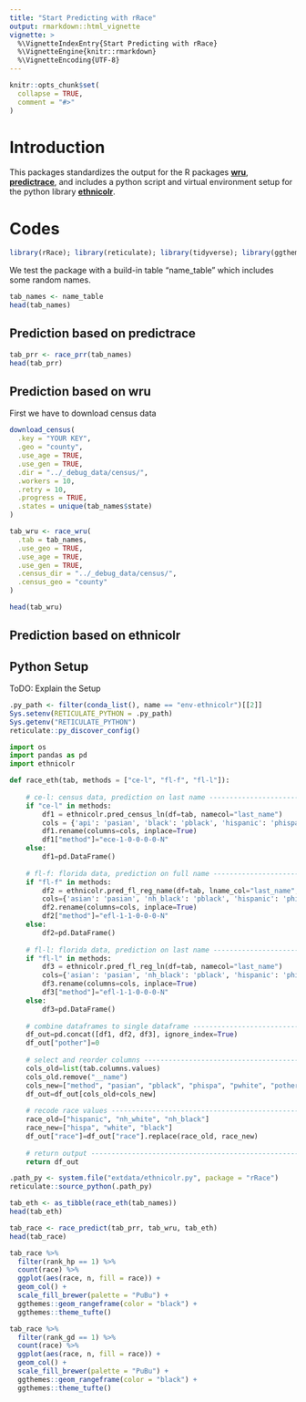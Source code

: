 ```yaml
---
title: "Start Predicting with rRace"
output: rmarkdown::html_vignette
vignette: >
  %\VignetteIndexEntry{Start Predicting with rRace}
  %\VignetteEngine{knitr::rmarkdown}
  %\VignetteEncoding{UTF-8}
---
```


```r
knitr::opts_chunk$set(
  collapse = TRUE,
  comment = "#>"
)
```

# Introduction

This packages standardizes the output for the R packages [**wru**](https://github.com/kosukeimai/wru "R: wru"), [**predictrace**](https://rdrr.io/cran/wru/man/predict_race.html "R: predictrace"), and includes a python script and virtual environment setup for the python library [**ethnicolr**](https://github.com/appeler/ethnicolr "Python: ethnicolr").

# Codes
```r
library(rRace); library(reticulate); library(tidyverse); library(ggthemes)
```

We test the package with a build-in table "name_table" which includes some random names.
```r
tab_names <- name_table
head(tab_names)
```


## Prediction based on predictrace
```r
tab_prr <- race_prr(tab_names)
head(tab_prr)
```

## Prediction based on wru
First we have to download census data
```r
download_census(
  .key = "YOUR KEY",
  .geo = "county",
  .use_age = TRUE,
  .use_gen = TRUE,
  .dir = "../_debug_data/census/",
  .workers = 10,
  .retry = 10,
  .progress = TRUE,
  .states = unique(tab_names$state)
)
```


```r
tab_wru <- race_wru(
  .tab = tab_names,
  .use_geo = TRUE,
  .use_age = TRUE,
  .use_gen = TRUE,
  .census_dir = "../_debug_data/census/",
  .census_geo = "county"
)

head(tab_wru)
```

## Prediction based on ethnicolr 
## Python Setup
ToDO: Explain the Setup


```r
.py_path <- filter(conda_list(), name == "env-ethnicolr")[[2]]
Sys.setenv(RETICULATE_PYTHON = .py_path)
Sys.getenv("RETICULATE_PYTHON")
reticulate::py_discover_config()
```

```python
import os 
import pandas as pd 
import ethnicolr

def race_eth(tab, methods = ["ce-l", "fl-f", "fl-l"]):
    
    # ce-l: census data, prediction on last name ------------------------------------------------
    if "ce-l" in methods:
        df1 = ethnicolr.pred_census_ln(df=tab, namecol="last_name")
        cols = {'api': 'pasian', 'black': 'pblack', 'hispanic': 'phispa', 'white': 'pwhite'}
        df1.rename(columns=cols, inplace=True)
        df1["method"]="ece-1-0-0-0-0-N"
    else:
        df1=pd.DataFrame()
    
    # fl-f: florida data, prediction on full name -----------------------------------------------
    if "fl-f" in methods:
        df2 = ethnicolr.pred_fl_reg_name(df=tab, lname_col="last_name", fname_col="first_name")
        cols={'asian': 'pasian', 'nh_black': 'pblack', 'hispanic': 'phispa', 'nh_white': 'pwhite'}
        df2.rename(columns=cols, inplace=True)
        df2["method"]="efl-1-1-0-0-0-N"
    else:
        df2=pd.DataFrame()
    
    # fl-l: florida data, prediction on last name -----------------------------------------------
    if "fl-l" in methods:
        df3 = ethnicolr.pred_fl_reg_ln(df=tab, namecol="last_name")
        cols={'asian': 'pasian', 'nh_black': 'pblack', 'hispanic': 'phispa', 'nh_white': 'pwhite'}
        df3.rename(columns=cols, inplace=True)
        df3["method"]="efl-1-1-0-0-0-N"
    else:
        df3=pd.DataFrame()
  
    # combine dataframes to single dataframe ----------------------------------------------------
    df_out=pd.concat([df1, df2, df3], ignore_index=True)
    df_out["pother"]=0
    
    # select and reorder columns ----------------------------------------------------------------
    cols_old=list(tab.columns.values)
    cols_old.remove("__name")
    cols_new=["method", "pasian", "pblack", "phispa", "pwhite", "pother", "race"]
    df_out=df_out[cols_old+cols_new]
    
    # recode race values ------------------------------------------------------------------------
    race_old=["hispanic", "nh_white", "nh_black"]
    race_new=["hispa", "white", "black"]
    df_out["race"]=df_out["race"].replace(race_old, race_new)
    
    # return output -----------------------------------------------------------------------------
    return df_out

```


```r
.path_py <- system.file("extdata/ethnicolr.py", package = "rRace")
reticulate::source_python(.path_py)
```

```r
tab_eth <- as_tibble(race_eth(tab_names))
head(tab_eth)
```

```r
tab_race <- race_predict(tab_prr, tab_wru, tab_eth)
head(tab_race)
```

```r
tab_race %>%
  filter(rank_hp == 1) %>%
  count(race) %>%
  ggplot(aes(race, n, fill = race)) + 
  geom_col() + 
  scale_fill_brewer(palette = "PuBu") +
  ggthemes::geom_rangeframe(color = "black") +
  ggthemes::theme_tufte()
```


```r
tab_race %>%
  filter(rank_gd == 1) %>%
  count(race) %>%
  ggplot(aes(race, n, fill = race)) + 
  geom_col() + 
  scale_fill_brewer(palette = "PuBu") +
  ggthemes::geom_rangeframe(color = "black") +
  ggthemes::theme_tufte()
```

